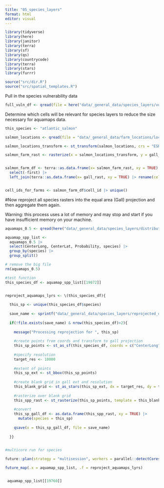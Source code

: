 ```yaml
---
title: "05_species_layers"
format: html
editor: visual
---
```


```r
library(tidyverse)
library(here)
library(janitor)
library(terra)
library(sf)
library(qs)
library(countrycode)
library(terra)
library(stars)
library(furrr)

source("src/dir.R")
source("src/spatial_templates.R")
```

Pull in the species vulnerability data

```r
full_vuln_df <- qread(file = here("data/_general_data/species_layers/vulnerabilities/marine_spp_vulnerabilities_eutrophication.qs"))

```

Determine which cells will be relevant for species layers to reduce the size necessary for aquamaps data.

```r

this_species <- "atlantic_salmon"

salmon_locations <- qread(file = "data/_general_data/farm_locations/locations_w_species_fao_area_stocking.qs") |> filter(model_name == this_species) |> select(geometry, row_num)

salmon_locations_transform <- st_transform(salmon_locations, crs = "ESRI:54016")

salmon_farm_rast <- rasterize(x = salmon_locations_transform, y = gall_rast, field = "row_num", fun = "first")


salmon_farm_df <- terra::as.data.frame(x= salmon_farm_rast, xy = TRUE) |> 
  select(-first) |> 
  left_join(terra::as.data.frame(x= gall_rast, xy = TRUE) |> rename(cell_id = lyr.1))


cell_ids_for_farms <- salmon_farm_df$cell_id |> unique()


```

#Now reproject all species rasters into the equal area (Gall) projection and then aggregate them again.

Warning: this process uses a lot of memory and may stop and start if you have insufficient memory on your machine.

```r
aquamaps_0.5 <- qread(here("data/_general_data/species_layers/distribution/aquamaps_0.5d.qs"))

aquamap_spp_list <- 
  aquamaps_0.5 |> 
  select(CenterLong, CenterLat, Probability, species) |> 
  group_by(species) |> 
  group_split()

# remove the big file
rm(aquamaps_0.5)

#test function
this_species_df <- aquamap_spp_list[[19072]]


reproject_aquamaps_lyrs <- \(this_species_df){
    
  this_sp <- unique(this_species_df$species)
  
  save_name <- sprintf("data/_general_data/species_layers/reprojected_distributions/species_dist_gall_%s.qs", this_sp)
  
  if(!file.exists(save_name) & nrow(this_species_df)>2){
    
    message("Processing reprojection for ", this_sp)
    
    #create points from coords and transform to gall projection
    this_sp_points <- st_as_sf(this_species_df, coords = c("CenterLong", "CenterLat"), crs = "EPSG:4326") |> st_transform(crs = "ESRI:54016")
    
    #specify resolution
    target_res <- 10000
    
    #extent of points
    this_sp_ext <- st_bbox(this_sp_points)
    
    #create blank grid in gall ext and resolution
    this_blank_grid <- st_as_stars(this_sp_ext, dx = target_res, dy = target_res, values = this_sp_points$Probability , crs = "ESRI:54016")
    
    #rasterize over blank grid
    this_spp_rast <- st_rasterize(this_sp_points, template = this_blank_grid)
    
    #convert
    this_sp_gall_df <- as.data.frame(this_spp_rast, xy = TRUE) |> 
      mutate(species = this_sp)
    
    qsave(x = this_sp_gall_df, file = save_name)
    
  }}

  
#multicore run for species  

future::plan(strategy = "multisession", workers = parallel::detectCores()-2)

future_map(.x = aquamap_spp_list, .f = reproject_aquamaps_lyrs)


 aquamap_spp_list[[19760]]

```
